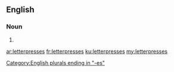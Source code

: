 ==English==

===Noun===
{{head|en|noun plural form}}

# {{plural of|letterpress|lang=en}}

[[Category:English plurals ending in "-es"]]

[[ar:letterpresses]]
[[fr:letterpresses]]
[[ku:letterpresses]]
[[my:letterpresses]]